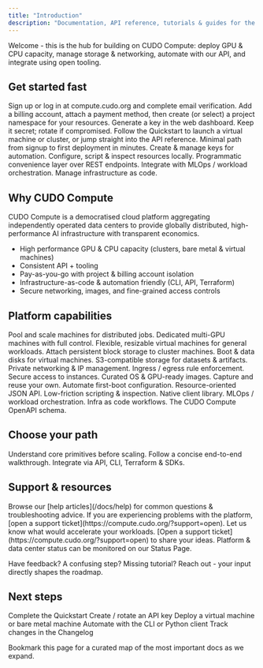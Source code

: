 ```yaml
---
title: "Introduction"
description: "Documentation, API reference, tutorials & guides for the CUDO Compute platform."
---
```

<Tip>Welcome - this is the hub for building on CUDO Compute: deploy GPU & CPU capacity, manage storage & networking, automate with our API, and integrate using open tooling.</Tip>

## Get started fast

<Steps>
  <Step title="Create an account" icon="user-plus">Sign up or log in at <Link href="https://compute.cudo.org" target="_blank">compute.cudo.org</Link> and complete email verification.</Step>
  <Step title="Create billing + project" icon="credit-card">Add a billing account, attach a payment method, then create (or select) a project namespace for your resources.</Step>
  <Step title="Get an API key" icon="key">Generate a key in the web dashboard. Keep it secret; rotate if compromised.</Step>
  <Step title="Deploy your first resource" icon="rocket">Follow the <Link href="/docs/quickstart">Quickstart</Link> to launch a virtual machine or cluster, or jump straight into the <Link href="/docs/api">API reference</Link>.</Step>
</Steps>

<CardGroup cols={3}>
  <Card title="Quickstart" icon="rocket" href="/docs/quickstart">Minimal path from signup to first deployment in minutes.</Card>
  <Card title="API Keys" icon="key" href="/docs/api/authentication">Create & manage keys for automation.</Card>
  <Card title="CLI (cudoctl)" icon="terminal" href="/docs/tools/cudoctl">Configure, script & inspect resources locally.</Card>
  <Card title="Python Client" icon="python" href="/docs/tools/python-client">Programmatic convenience layer over REST endpoints.</Card>
  <Card title="dstack" icon="box" href="/docs/tools/dstack">Integrate with MLOps / workload orchestration.</Card>
  <Card title="Terraform" icon="/docs/images/terraform.svg" color="transparent" href="https://registry.terraform.io/providers/CudoVentures/cudo/latest/docs" target="_blank">Manage infrastructure as code.</Card>
</CardGroup>

## Why CUDO Compute

CUDO Compute is a democratised cloud platform aggregating independently operated data centers to provide globally distributed, high-performance AI infrastructure with transparent economics.

- High performance GPU & CPU capacity (clusters, bare metal & virtual machines)
- Consistent API + tooling
- Pay-as-you-go with project & billing account isolation
- Infrastructure-as-code & automation friendly (CLI, API, Terraform)
- Secure networking, images, and fine-grained access controls

## Platform capabilities

<Tabs>
  <Tab title="Compute" icon="microchip">
    <CardGroup cols={3}>
      <Card title="Clusters" icon="cloud" href="/docs/guides/clusters">Pool and scale machines for distributed jobs.</Card>
      <Card title="Bare Metal" icon="server" href="/docs/guides/machines">Dedicated multi-GPU machines with full control.</Card>
      <Card title="Virtual Machines" icon="computer" href="/docs/guides/virtual-machines">Flexible, resizable virtual machines for general workloads.</Card>
    </CardGroup>
  </Tab>
  <Tab title="Storage" icon="database">
    <CardGroup cols={3}>
      <Card title="Volumes" icon="hard-drive" href="/docs/guides/volumes">Attach persistent block storage to cluster machines.</Card>
      <Card title="Disks" icon="hard-drive" href="/docs/guides/disks">Boot & data disks for virtual machines.</Card>
      <Card title="Object Storage" icon="bucket" href="/docs/guides/object-storage">S3-compatible storage for datasets & artifacts.</Card>
    </CardGroup>
  </Tab>
  <Tab title="Networking & Security" icon="globe">
    <CardGroup cols={3}>
      <Card title="Networks" icon="globe" href="/docs/guides/networks">Private networking & IP management.</Card>
      <Card title="Security Groups" icon="shield" href="/docs/guides/security-groups">Ingress / egress rule enforcement.</Card>
      <Card title="SSH Keys" icon="key" href="/docs/guides/virtual-machines/create#ssh-keys">Secure access to instances.</Card>
    </CardGroup>
  </Tab>
  <Tab title="Images & OS" icon="image">
    <CardGroup cols={3}>
      <Card title="Public Images" icon="compact-disc" href="/docs/guides/images">Curated OS & GPU-ready images.</Card>
      <Card title="Private Images" icon="compact-disc" href="/docs/guides/images/create">Capture and reuse your own.</Card>
      <Card title="Cloud-init" icon="cog" href="/docs/guides/virtual-machines/create#startup-script">Automate first-boot configuration.</Card>
    </CardGroup>
  </Tab>
  <Tab title="Automation & Tooling" icon="code">
    <CardGroup cols={3}>
      <Card title="REST API" icon="code" href="/docs/api">Resource-oriented JSON API.</Card>
      <Card title="CLI" icon="terminal" href="/docs/tools/cudoctl">Low-friction scripting & inspection.</Card>
      <Card title="Python" icon="python" href="/docs/tools/python-client">Native client library.</Card>
      <Card title="dstack" icon="box" href="/docs/tools/dstack">MLOps / workload orchestration.</Card>
      <Card title="Terraform" icon="/docs/images/terraform.svg" color="transparent"  href="https://registry.terraform.io/providers/CudoVentures/cudo/latest/docs" target="_blank">Infra as code workflows.</Card>
      <Card title="OpenAPI" icon="file" href="/docs/api#openapi-specification">The CUDO Compute OpenAPI schema.</Card>
    </CardGroup>
  </Tab>
</Tabs>

## Choose your path

<CardGroup cols={3}>
  <Card title="Learn the concepts" icon="book" href="/docs/api#key-concepts">Understand core primitives before scaling.</Card>
  <Card title="Deploy quickly" icon="rocket" href="/docs/quickstart">Follow a concise end-to-end walkthrough.</Card>
  <Card title="Automate" icon="code" href="/docs/api">Integrate via API, CLI, Terraform & SDKs.</Card>
</CardGroup>

## Support & resources

<AccordionGroup>
  <Accordion title="Help center" icon="life-ring">Browse our [help articles](/docs/help) for common questions & troubleshooting advice.</Accordion>
  <Accordion title="Report an issue" icon="warning">If you are experiencing problems with the platform, [open a support ticket](https://compute.cudo.org/?support=open).</Accordion>
  <Accordion title="Request features" icon="sparkles">Let us know what would accelerate your workloads. [Open a support ticket](https://compute.cudo.org/?support=open) to share your ideas.</Accordion>
  <Accordion title="Status & availability" icon="cloud">Platform & data center status can be monitored on our <Link href="https://status.cudocompute.com">Status Page</Link>.</Accordion>
</AccordionGroup>

<Note type="info">Have feedback? A confusing step? Missing tutorial? Reach out - your input directly shapes the roadmap.</Note>

## Next steps

<Checklist>
  <CheckItem>Complete the <Link href="/docs/quickstart">Quickstart</Link></CheckItem>
  <CheckItem>Create / rotate an <Link href="/docs/api/authentication">API key</Link></CheckItem>
  <CheckItem>Deploy a <Link href="/docs/guides/virtual-machines/create">virtual machine</Link> or <Link href="/docs/guides/machines/create-a-bare-metal-machine">bare metal machine</Link></CheckItem>
  <CheckItem>Automate with the <Link href="/docs/tools/cudoctl">CLI</Link> or <Link href="/tools/python-client">Python client</Link></CheckItem>
  <CheckItem>Track changes in the <Link href="/docs/api/changelog">Changelog</Link></CheckItem>
</Checklist>

<Tip>Bookmark this page for a curated map of the most important docs as we expand.</Tip>
